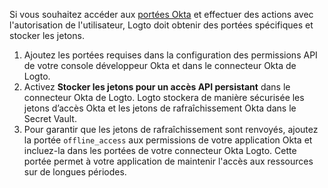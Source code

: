 Si vous souhaitez accéder aux [portées Okta](https://developer.okta.com/docs/guides/request-user-consent/main/#enable-consent-for-scopes) et effectuer des actions avec l'autorisation de l'utilisateur, Logto doit obtenir des portées spécifiques et stocker les jetons.

1. Ajoutez les portées requises dans la configuration des permissions API de votre console développeur Okta et dans le connecteur Okta de Logto.
2. Activez **Stocker les jetons pour un accès API persistant** dans le connecteur Okta de Logto. Logto stockera de manière sécurisée les jetons d’accès Okta et les jetons de rafraîchissement Okta dans le Secret Vault.
3. Pour garantir que les jetons de rafraîchissement sont renvoyés, ajoutez la portée `offline_access` aux permissions de votre application Okta et incluez-la dans les portées de votre connecteur Okta Logto. Cette portée permet à votre application de maintenir l'accès aux ressources sur de longues périodes.
